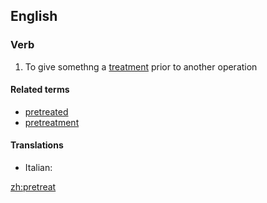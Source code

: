 ==English==

===Verb===
{{en-verb}}

# To give somethng a [[treatment]] prior to another operation

====Related terms====
*[[pretreated]]
*[[pretreatment]]

====Translations====
{{trans-top|pretreat}}
*Italian: {{t-|it|pretrattare}}
{{trans-mid}}

{{trans-bottom}}

[[zh:pretreat]]